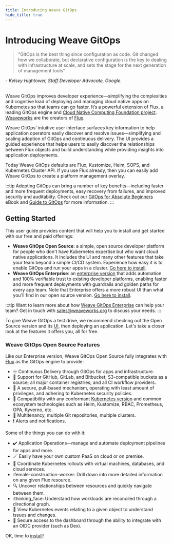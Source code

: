 ```yaml
---
title: Introducing Weave GitOps
hide_title: true
---
```


# Introducing Weave GitOps

> "GitOps is the best thing since configuration as code. Git changed how we collaborate, but declarative configuration is the key to dealing with infrastructure at scale, and sets the stage for the next generation of management tools"

<cite>- Kelsey Hightower, Staff Developer Advocate, Google.</cite><br/><br/>

Weave GitOps improves developer experience—simplifying the complexities and cognitive load of deploying and managing cloud native apps on Kubernetes so that teams can go faster. It’s a powerful extension of Flux, a leading GitOps engine and [Cloud Native Computing Foundation project](https://www.cncf.io/projects/). [Weaveworks](https://weave.works) are the creators of [Flux][flux].

Weave GitOps’ intuitive user interface surfaces key information to help application operators easily discover and resolve issues—simplifying and scaling adoption of GitOps and continuous delivery. The UI provides a guided experience that helps users to easily discover the relationships between Flux objects and build understanding while providing insights into application deployments.

Today Weave GitOps defaults are Flux, Kustomize, Helm, SOPS, and Kubernetes Cluster API. If you use Flux already, then you can easily add Weave GitOps to create a platform management overlay.

:::tip
Adopting GitOps can bring a number of key benefits—including faster and more frequent deployments, easy recovery from failures, and improved security and auditabiity. Check out our [GitOps for Absolute Beginners](https://go.weave.works/WebContent-EB-GitOps-for-Beginners.html) eBook and [Guide to GitOps](https://www.weave.works/technologies/gitops/) for more information.
:::

## Getting Started

This user guide provides content that will help you to install and get started with our free and paid offerings:
- **Weave GitOps Open Source**: a simple, open source developer platform for people who don't have Kubernetes expertise but who want cloud native applications. It includes the UI and many other features that take your team beyond a simple CI/CD system. Experience how easy it is to enable GitOps and run your apps in a cluster. [Go here to install](./open-source/getting-started/install-OSS.mdx).
- **Weave GitOps Enterprise**: an [enterprise version](./enterprise/getting-started/intro-enterprise.mdx) that adds automation and 100% verifiable trust to existing developer platforms, enabling faster and more frequent deployments with guardrails and golden paths for every app team. Note that Enterprise offers a more robust UI than what you'll find in our open source version. [Go here to install](./enterprise/getting-started/install-enterprise.mdx).

:::tip
Want to learn more about how [Weave GitOps Enterprise](./enterprise/getting-started/intro-enterprise.mdx) can help your team?
Get in touch with sales@weaveworks.org to discuss your needs.
:::

To give Weave GitOps a test drive, we recommend checking out the Open Source version and its [UI](./open-source/getting-started/ui-OSS.mdx), then deploying an application. Let's take a closer look at the features it offers you, all for free.

### Weave GitOps Open Source Features

Like our Enterprise version, Weave GitOps Open Source fully integrates with [Flux](https://fluxcd.io/docs/) as the GitOps engine to provide:
  - :infinity: Continuous Delivery through GitOps for apps and infrastructure.
  - :jigsaw: Support for GitHub, GitLab, and Bitbucket; S3-compatible buckets as a source; all major container registries; and all CI workflow providers.
  - :key: A secure, pull-based mechanism, operating with least amount of privileges, and adhering to Kubernetes security policies.
  - :electric_plug: Compatibility with any conformant [Kubernetes version](https://fluxcd.io/docs/installation/#prerequisites) and common ecosystem technologies such as Helm, Kustomize, RBAC, Prometheus, OPA, Kyverno, etc.
  - :office: Multitenancy, multiple Git repositories, multiple clusters.
  - :exclamation: Alerts and notifications.

Some of the things you can do with it:

- :heavy_check_mark: Application Operations—manage and automate deployment pipelines for apps and more.
- :magic_wand: Easily have your own custom PaaS on cloud or on premise.
- :link: Coordinate Kubernetes rollouts with virtual machines, databases, and cloud services.
- :female-construction-worker: Drill down into more detailed information on any given Flux resource.
- :mag: Uncover relationships between resources and quickly navigate between them.
- :thinking_face: Understand how workloads are reconciled through a directional graph.
- :goggles: View Kubernetes events relating to a given object to understand issues and changes.
- :no_pedestrians: Secure access to the dashboard through the ability to integrate with an OIDC provider (such as Dex).

OK, time to [install](./open-source/getting-started/install-OSS.mdx)!

[flux]: https://fluxcd.io
